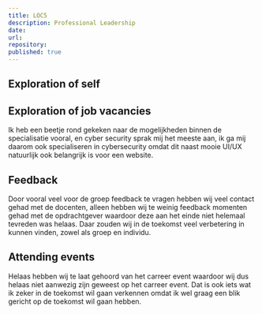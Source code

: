 ```yaml
---
title: LOC5
description: Professional Leadership 
date: 
url: 
repository: 
published: true
---
```


<h2> Exploration of self </h2>


<h2> Exploration of job vacancies </h2>
Ik heb een beetje rond gekeken naar de mogelijkheden binnen de specialisatie vooral, en cyber security sprak mij het meeste aan, ik ga mij daarom ook specialiseren in cybersecurity omdat dit naast mooie UI/UX natuurlijk ook belangrijk is voor een website. 

<h2> Feedback </h2>
Door vooral veel voor de groep feedback te vragen hebben wij veel contact gehad met de docenten, alleen hebben wij te weinig feedback momenten gehad met de opdrachtgever waardoor deze aan het einde niet helemaal tevreden was helaas. Daar zouden wij in de toekomst veel verbetering in kunnen vinden, zowel als groep en individu. 

<h2> Attending events </h2>

Helaas hebben wij te laat gehoord van het carreer event waardoor wij dus helaas niet aanwezig zijn geweest op het carreer event. Dat is ook iets wat ik zeker in de toekomst wil gaan verkennen omdat ik wel graag een blik gericht op de toekomst wil gaan hebben.